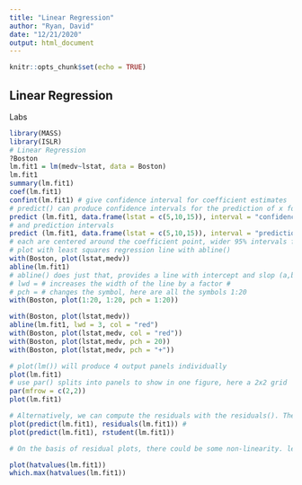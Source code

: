 ---
title: "Linear Regression"
author: "Ryan, David"
date: "12/21/2020"
output: html_document
---

```{r setup, include=FALSE}
knitr::opts_chunk$set(echo = TRUE)
```

## Linear Regression

Labs

```{r}
library(MASS)
library(ISLR)
# Linear Regression
?Boston
lm.fit1 = lm(medv~lstat, data = Boston)
lm.fit1
summary(lm.fit1)
coef(lm.fit1)
confint(lm.fit1) # give confidence interval for coefficient estimates
# predict() can produce confidence intervals for the prediction of x for a given value of y
predict (lm.fit1, data.frame(lstat = c(5,10,15)), interval = "confidence")
# and prediction intervals 
predict (lm.fit1, data.frame(lstat = c(5,10,15)), interval = "prediction")
# each are centered around the coefficient point, wider 95% intervals for prediction 
# plot with least squares regression line with abline()
with(Boston, plot(lstat,medv))
abline(lm.fit1)
# abline() does just that, provides a line with intercept and slop (a,b). This is the output when we call the lm.fit1. We can also plot any line, just input an intercept and slope for (a,b)
# lwd = # increases the width of the line by a factor #
# pch = # changes the symbol, here are all the symbols 1:20
with(Boston, plot(1:20, 1:20, pch = 1:20)) 

with(Boston, plot(lstat,medv))
abline(lm.fit1, lwd = 3, col = "red")
with(Boston, plot(lstat,medv, col = "red"))
with(Boston, plot(lstat,medv, pch = 20))
with(Boston, plot(lstat,medv, pch = "+"))

# plot(lm()) will produce 4 output panels individually
plot(lm.fit1)
# use par() splits into panels to show in one figure, here a 2x2 grid
par(mfrow = c(2,2))
plot(lm.fit1)

# Alternatively, we can compute the residuals with the residuals(). The rstudent() will return studentized residuals. Theses are used to plot the residuals vs. the fitted. 
plot(predict(lm.fit1), residuals(lm.fit1)) #
plot(predict(lm.fit1), rstudent(lm.fit1))

# On the basis of residual plots, there could be some non-linearity. leverage (outlier??) statistics can be computed for any number of predictors using the hatvalues()

plot(hatvalues(lm.fit1))
which.max(hatvalues(lm.fit1))
```

